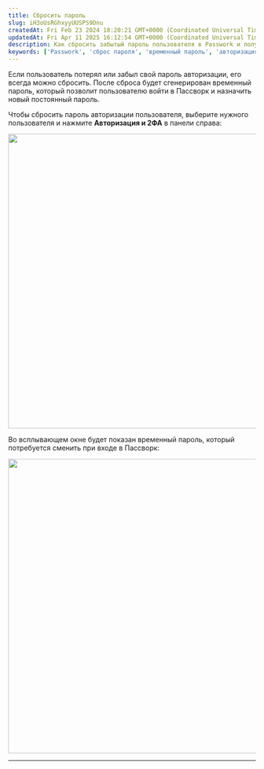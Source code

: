 ```yaml
---
title: Сбросить пароль
slug: iH3oUsRGhxyyUUSPS9Dnu
createdAt: Fri Feb 23 2024 18:20:21 GMT+0000 (Coordinated Universal Time)
updatedAt: Fri Apr 11 2025 16:12:54 GMT+0000 (Coordinated Universal Time)
description: Как сбросить забытый пароль пользователя в Passwork и получить временный пароль для входа.
keywords: ['Passwork', 'сброс пароля', 'временный пароль', 'авторизация', 'инструкция']
---
```


Если пользователь потерял или забыл свой пароль авторизации, его всегда можно сбросить. После сброса будет сгенерирован временный пароль, который позволит пользователю войти в Пассворк и назначить новый постоянный пароль.

Чтобы сбросить пароль авторизации пользователя, выберите нужного пользователя и нажмите **Авторизация и 2ФА** в панели справа:

<div style={{ textAlign: 'center' }}>
  <img
    src="/img/assets/QKZtfOnnubSbfN3D1EPqb-cJi00xb9onRan8p-EH0Dz-20241021-164217.png"
    width="600"
    style={{ display: 'block', margin: '0 auto' }}
  />
</div>

Во всплывающем окне будет показан временный пароль, который потребуется сменить при входе в Пассворк:

<div style={{ textAlign: 'center' }}>
  <img
    src="/img/assets/QKZtfOnnubSbfN3D1EPqb-rk5l7ZnrrdXSxXG7Iz6v9-20241021-165050.png"
    width="600"
    style={{ display: 'block', margin: '0 auto' }}
  />
</div>

***